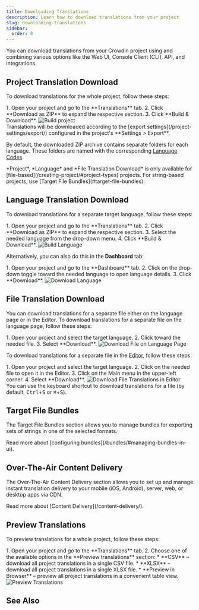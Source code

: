 ```yaml
---
title: Downloading Translations
description: Learn how to download translations from your project
slug: downloading-translations
sidebar:
  order: 0
---
```



You can download translations from your Crowdin project using and combining various options like the Web UI, Console Client (CLI), API, and integrations.

## Project Translation Download

To download translations for the whole project, follow these steps:

<Steps>
  1. Open your project and go to the **Translations** tab.
  2. Click **Download as ZIP** to expand the respective section.
  3. Click **Build & Download**. <Image src={buildProject} alt="Build project" />
</Steps>

<Aside>
  Translations will be downloaded according to the [export settings](/project-settings/export/) configured in the project's **Settings > Export**.
</Aside>

By default, the downloaded ZIP archive contains separate folders for each language. These folders are named with the corresponding [Language Codes](/developer/language-codes/).

<Aside type="caution" title="Limitations">
  *Project*, *Language* and *File Translation Download* is only available for [file-based](/creating-project/#project-types) projects. For string-based projects, use [Target File Bundles](#target-file-bundles).
</Aside>

## Language Translation Download

To download translations for a separate target language, follow these steps:

<Steps>
  1. Open your project and go to the **Translations** tab.
  2. Click **Download as ZIP** to expand the respective section.
  3. Select the needed language from the drop-down menu.
  4. Click **Build & Download**. <Image src={buildLanguage} alt="Build Language" />
</Steps>

Alternatively, you can also do this in the **Dashboard** tab:

<Steps>
  1. Open your project and go to the **Dashboard** tab.
  2. Click on the drop-down toggle toward the needed language to open language details.
  3. Click **Download**. <Image src={downloadLanguage} alt="Download Language" />
</Steps>

## File Translation Download

You can download translations for a separate file either on the language page or in the Editor. To download translations for a separate file on the language page, follow these steps:

<Steps>
  1. Open your project and select the target language.
  2. Click <Icon name="mdi:dots-horizontal" class="inline-icon" /> toward the needed file.
  3. Select **Download**. <Image src={downloadFileLanguagePage} alt="Download File on Language Page" />
</Steps>

To download translations for a separate file in the [Editor](/online-editor/), follow these steps:

<Steps>
  1. Open your project and select the target language.
  2. Click on the needed file to open it in the Editor.
  3. Click on the Main menu <Icon name="mdi:menu" class="inline-icon" /> in the upper-left corner.
  4. Select **Download**. <Image src={downloadFileEditor} alt="Download File Translations in Editor" />
</Steps>

<Aside type="tip">
  You can use the keyboard shortcut to download translations for a file (by default, <KBD>Ctrl</KBD>+<KBD>S</KBD> or <KBD>⌘</KBD>+<KBD>S</KBD>).
</Aside>

## Target File Bundles

The Target File Bundles section allows you to manage bundles for exporting sets of strings in one of the selected formats.

<ReadMore>
  Read more about [configuring bundles](/bundles/#managing-bundles-in-ui).
</ReadMore>

## Over-The-Air Content Delivery

The Over-The-Air Content Delivery section allows you to set up and manage instant translation delivery to your mobile (iOS, Android), server, web, or desktop apps via CDN.

<ReadMore>
  Read more about [Content Delivery](/content-delivery/).
</ReadMore>

## Preview Translations

To preview translations for a whole project, follow these steps:

<Steps>
  1. Open your project and go to the **Translations** tab.
  2. Choose one of the available options in the **Preview translations** section:
     * **CSV** &ndash; download all project translations in a single CSV file.
     * **XLSX** &ndash; download all project translations in a single XLSX file.
     * **Preview in Browser** &ndash; preview all project translations in a convenient table view.
</Steps>

<Image src={previewTranslations} alt="Preview Translations" />

## See Also

<LinkCard
  title="Integrations"
  description="Seamlessly integrate localization into any phase of your product."
  href="/integrations/"
/>

<CardGrid>
  <LinkCard
    title="API"
    description="Learn how to use Crowdin's API to integrate localization into your process."
    href="/developer/api/"
  />
  <LinkCard
    title="Developer Tools"
    description="Automate the localization process and integrate it into your development workflow."
    href="/developer/dev-tools/"
  />
</CardGrid>
